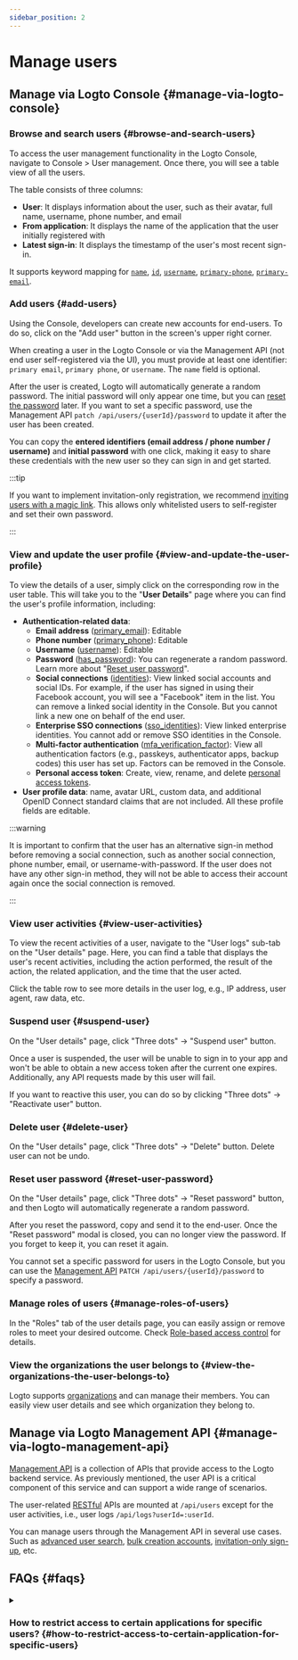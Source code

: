 ```yaml
---
sidebar_position: 2
---
```


# Manage users

## Manage via Logto Console \{#manage-via-logto-console}

### Browse and search users \{#browse-and-search-users}

To access the user management functionality in the Logto Console, navigate to <CloudLink to="/users">Console > User management</CloudLink>. Once there, you will see a table view of all the users.

The table consists of three columns:

- **User**: It displays information about the user, such as their avatar, full name, username, phone number, and email
- **From application**: It displays the name of the application that the user initially registered with
- **Latest sign-in**: It displays the timestamp of the user's most recent sign-in.

It supports keyword mapping for [`name`](/user-management/user-data#name), [`id`](/user-management/user-data#id), [`username`](/user-management/user-data#username), [`primary-phone`](/user-management/user-data#primary_phone), [`primary-email`](/user-management/user-data#primary_email).

### Add users \{#add-users}

Using the Console, developers can create new accounts for end-users. To do so, click on the "Add user" button in the screen's upper right corner.

When creating a user in the Logto Console or via the Management API (not end user self-registered via the UI), you must provide at least one identifier: `primary email`, `primary phone`, or `username`. The `name` field is optional.

After the user is created, Logto will automatically generate a random password. The initial password will only appear one time, but you can [reset the password](./manage-users#reset-user-password) later. If you want to set a specific password, use the Management API `patch /api/users/{userId}/password` to update it after the user has been created.

You can copy the **entered identifiers (email address / phone number / username)** and **initial password** with one click, making it easy to share these credentials with the new user so they can sign in and get started.

:::tip

If you want to implement invitation-only registration, we recommend [inviting users with a magic link](/end-user-flows/sign-up-and-sign-in/disable-user-registration#option-1-invite-user-with-magic-link-recommended). This allows only whitelisted users to self-register and set their own password.

:::

### View and update the user profile \{#view-and-update-the-user-profile}

To view the details of a user, simply click on the corresponding row in the user table. This will take you to the "**User Details**" page where you can find the user's profile information, including:

- **Authentication-related data**:
  - **Email address** ([primary_email](/user-management/user-data#primary_email)): Editable
  - **Phone number** ([primary_phone](/user-management/user-data#primary_phone)): Editable
  - **Username** ([username](/user-management/user-data#username)): Editable
  - **Password** ([has_password](/user-management/user-data#has_password)): You can regenerate a random password. Learn more about "[Reset user password](#reset-user-password)".
  - **Social connections** ([identities](/user-management/user-data#social-identities)): View linked social accounts and social IDs. For example, if the user has signed in using their Facebook account, you will see a "Facebook" item in the list. You can remove a linked social identity in the Console. But you cannot link a new one on behalf of the end user.
  - **Enterprise SSO connections** ([sso_identities](/user-management/user-data#sso-identities)): View linked enterprise identities. You cannot add or remove SSO identities in the Console.
  - **Multi-factor authentication** ([mfa_verification_factor](/user-management/user-data#mfa_verification_factors)): View all authentication factors (e.g., passkeys, authenticator apps, backup codes) this user has set up. Factors can be removed in the Console.
  - **Personal access token**: Create, view, rename, and delete [personal access tokens](/user-management/personal-access-token).
- **User profile data**: name, avatar URL, custom data, and additional OpenID Connect standard claims that are not included. All these profile fields are editable.

:::warning

It is important to confirm that the user has an alternative sign-in method before removing a social connection, such as another social connection, phone number, email, or username-with-password. If the user does not have any other sign-in method, they will not be able to access their account again once the social connection is removed.

:::

### View user activities \{#view-user-activities}

To view the recent activities of a user, navigate to the "User logs" sub-tab on the "User details" page. Here, you can find a table that displays the user's recent activities, including the action performed, the result of the action, the related application, and the time that the user acted.

Click the table row to see more details in the user log, e.g., IP address, user agent, raw data, etc.

### Suspend user \{#suspend-user}

On the "User details" page, click "Three dots" -> "Suspend user" button.

Once a user is suspended, the user will be unable to sign in to your app and won't be able to obtain a new access token after the current one expires. Additionally, any API requests made by this user will fail.

If you want to reactive this user, you can do so by clicking "Three dots" -> "Reactivate user" button.

### Delete user \{#delete-user}

On the "User details" page, click "Three dots" -> "Delete" button. Delete user can not be undo.

### Reset user password \{#reset-user-password}

On the "User details" page, click "Three dots" -> "Reset password" button, and then Logto will automatically regenerate a random password.

After you reset the password, copy and send it to the end-user. Once the "Reset password" modal is closed, you can no longer view the password. If you forget to keep it, you can reset it again.

You cannot set a specific password for users in the Logto Console, but you can use the [Management API](/integrate-logto/interact-with-management-api) `PATCH /api/users/{userId}/password` to specify a password.

### Manage roles of users \{#manage-roles-of-users}

In the "Roles" tab of the user details page, you can easily assign or remove roles to meet your desired outcome. Check [Role-based access control](/authorization/role-based-access-control) for details.

### View the organizations the user belongs to \{#view-the-organizations-the-user-belongs-to}

Logto supports [organizations](/organizations/organization-management) and can manage their members. You can easily view user details and see which organization they belong to.

## Manage via Logto Management API \{#manage-via-logto-management-api}

[Management API](/concepts/core-service/#management-api) is a collection of APIs that provide access to the Logto backend service. As previously mentioned, the user API is a critical component of this service and can support a wide range of scenarios.

The user-related [RESTful](https://en.wikipedia.org/wiki/Representational_state_transfer) APIs are mounted at `/api/users` except for the user activities, i.e., user logs `/api/logs?userId=:userId`.

You can manage users through the Management API in several use cases. Such as [advanced user search](/user-management/advanced-user-search), [bulk creation accounts](https://openapi.logto.io/operation/operation-createuser), [invitation-only sign-up](/end-user-flows/sign-up-and-sign-in/disable-user-registration), etc.

## FAQs \{#faqs}

<details>

<summary>

### How to restrict access to certain applications for specific users? \{#how-to-restrict-access-to-certain-application-for-specific-users}

</summary>

Due to Logto's [Omni-sign-in](https://logto.io/products/omni-sign-in) nature, it's not designed to restrict user access to certain applications before authentication.
However, you can still design application specific user roles and permissions to protect your API resources, and validate permissions on API access upon successful user sign-in.
Refer to Authorization: [Role-based access control](/authorization/role-based-access-control) for more information.

</details>
